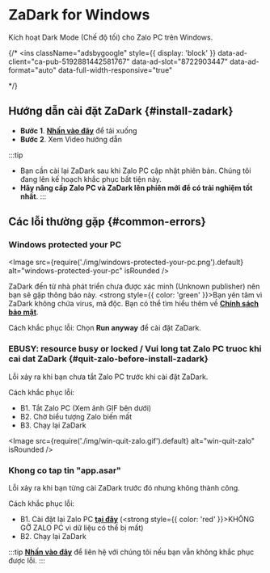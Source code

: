 
# ZaDark for Windows

Kích hoạt Dark Mode (Chế độ tối) cho Zalo PC trên Windows.

{/* <AdsByGoogle>
  <ins
    className="adsbygoogle"
    style={{ display: 'block' }}
    data-ad-client="ca-pub-5192881442581767"
    data-ad-slot="8722903447"
    data-ad-format="auto"
    data-full-width-responsive="true"
  ></ins>
</AdsByGoogle> */}

## Hướng dẫn cài đặt ZaDark \{#install-zadark}

- **Bước 1**. <a href="/download/windows?utm_source=zadark&utm_medium=tutorial&utm_campaign=download_campaign" target="_blank">**Nhấn vào đây**</a> để tải xuống
- **Bước 2**. Xem Video hướng dẫn

<YouTube videoId="gG3ij89jRKI" title="ZaDark for Windows | Hướng dẫn cài đặt ZaDark 8.2 trở lên | zadark.com" />

:::tip
- Bạn cần cài lại ZaDark sau khi Zalo PC cập nhật phiên bản. Chúng tôi đang lên kế hoạch khắc phục bất tiện này.
- **Hãy nâng cấp Zalo PC và ZaDark lên phiên mới để có trải nghiệm tốt nhất**.
:::

<AdsByGoogle>
  <ins
    className="adsbygoogle"
    style={{ display: 'block', textAlign: 'center' }}
    data-ad-layout="in-article"
    data-ad-format="fluid"
    data-ad-client="ca-pub-5192881442581767"
    data-ad-slot="6596816445"
  ></ins>
</AdsByGoogle>

## Các lỗi thường gặp \{#common-errors}

### Windows protected your PC

<Image src={require('./img/windows-protected-your-pc.png').default} alt="windows-protected-your-pc" isRounded />

ZaDark đến từ nhà phát triển chưa được xác minh (Unknown publisher) nên bạn sẽ gặp thông báo này. <strong style={{ color: 'green' }}>Bạn yên tâm vì ZaDark không chứa virus, mã độc</strong>. Bạn có thể tìm hiểu thêm về [**Chính sách bảo mật**](/privacy-policy).

Cách khắc phục lỗi: Chọn **Run anyway** để cài đặt ZaDark.

### EBUSY: resource busy or locked / Vui long tat Zalo PC truoc khi cai dat ZaDark \{#quit-zalo-before-install-zadark}

Lỗi xảy ra khi bạn chưa tắt Zalo PC trước khi cài đặt ZaDark.

Cách khắc phục lỗi:

- B1. Tắt Zalo PC (Xem ảnh GIF bên dưới)
- B2. Chờ biểu tượng Zalo biến mất
- B3. Chạy lại ZaDark

<Image src={require('./img/win-quit-zalo.gif').default} alt="win-quit-zalo" isRounded />

### Khong co tap tin "app.asar"

Lỗi xảy ra khi bạn từng cài ZaDark trước đó nhưng không thành công.

Cách khắc phục lỗi:
- B1. Cài đặt lại Zalo PC [**tại đây**](https://zalo.me/pc) (<strong style={{ color: 'red' }}>KHÔNG GỠ ZALO PC</strong> vì dữ liệu có thể bị mất)
- B2. Chạy lại ZaDark

:::tip
[**Nhấn vào đây**](../contact.mdx) để liên hệ với chúng tôi nếu bạn vẫn không khắc phục được lỗi.
:::
